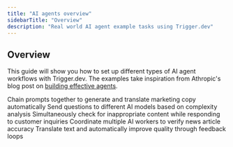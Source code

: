 ```yaml
---
title: "AI agents overview"
sidebarTitle: "Overview"
description: "Real world AI agent example tasks using Trigger.dev"
---
```


## Overview

This guide will show you how to set up different types of AI agent workflows with Trigger.dev. The examples take inspiration from Athropic's blog post on [building effective agents](https://www.anthropic.com/research/building-effective-agents).

<CardGroup cols={2}>
  <Card title="Prompt chaining" img="/guides/ai-agents/prompt-chaining.png" href="/guides/ai-agents/generate-translate-copy">Chain prompts together to generate and translate marketing copy automatically</Card>
  <Card title="Routing" img="/guides/ai-agents/routing.png" href="/guides/ai-agents/route-question">Send questions to different AI models based on complexity analysis</Card>
  <Card title="Parallelization" img="/guides/ai-agents/parallelization.png" href="/guides/ai-agents/respond-and-check-content">Simultaneously check for inappropriate content while responding to customer inquiries</Card>
  <Card title="Orchestrator" img="/guides/ai-agents/orchestrator-workers.png" href="/guides/ai-agents/verify-news-article">Coordinate multiple AI workers to verify news article accuracy</Card>
  <Card title="Evaluator-optimizer" img="/guides/ai-agents/evaluator-optimizer.png" href="/guides/ai-agents/translate-and-refine">Translate text and automatically improve quality through feedback loops</Card>
</CardGroup>
